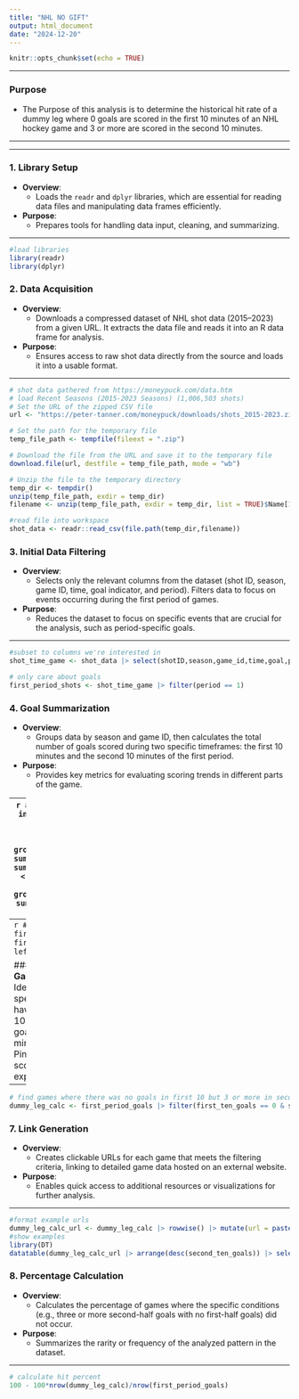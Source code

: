 ```yaml
---
title: "NHL NO GIFT"
output: html_document
date: "2024-12-20"
---
```


```r
knitr::opts_chunk$set(echo = TRUE)
```
---

### **Purpose**
- The Purpose of this analysis is to determine the historical hit rate of a dummy leg where 0 goals are scored in the first 10 minutes of an NHL hockey game and 3 or more are scored in the second 10 minutes.

---

---

### **1. Library Setup**
- **Overview**:
  - Loads the `readr` and `dplyr` libraries, which are essential for reading data files and manipulating data frames efficiently.
- **Purpose**:
  - Prepares tools for handling data input, cleaning, and summarizing.

---

```r
#load libraries
library(readr)
library(dplyr)
```
### **2. Data Acquisition**
- **Overview**:
  - Downloads a compressed dataset of NHL shot data (2015–2023) from a given URL. It extracts the data file and reads it into an R data frame for analysis.
- **Purpose**:
  - Ensures access to raw shot data directly from the source and loads it into a usable format.

---


```r
# shot data gathered from https://moneypuck.com/data.htm
# load Recent Seasons (2015-2023 Seasons) (1,006,503 shots)
# Set the URL of the zipped CSV file
url <- "https://peter-tanner.com/moneypuck/downloads/shots_2015-2023.zip"

# Set the path for the temporary file
temp_file_path <- tempfile(fileext = ".zip")

# Download the file from the URL and save it to the temporary file
download.file(url, destfile = temp_file_path, mode = "wb")

# Unzip the file to the temporary directory
temp_dir <- tempdir()
unzip(temp_file_path, exdir = temp_dir)
filename <- unzip(temp_file_path, exdir = temp_dir, list = TRUE)$Name[1]

#read file into workspace
shot_data <- readr::read_csv(file.path(temp_dir,filename))
```


### **3. Initial Data Filtering**
- **Overview**:
  - Selects only the relevant columns from the dataset (shot ID, season, game ID, time, goal indicator, and period). Filters data to focus on events occurring during the first period of games.
- **Purpose**:
  - Reduces the dataset to focus on specific events that are crucial for the analysis, such as period-specific goals.

---

```r
#subset to columns we're interested in
shot_time_game <- shot_data |> select(shotID,season,game_id,time,goal,period)

# only care about goals
first_period_shots <- shot_time_game |> filter(period == 1)
```

### **4. Goal Summarization**
- **Overview**:
  - Groups data by season and game ID, then calculates the total number of goals scored during two specific timeframes: the first 10 minutes and the second 10 minutes of the first period.
- **Purpose**:
  - Provides key metrics for evaluating scoring trends in different parts of the game.

---
```r
# encode number of goals in first 10 versus second 10
first_ten_goals <- first_period_shots |> filter(time<=600) |> group_by(season,game_id) |> summarise(first_ten_goals = sum(goal))
second_ten_goals <- first_period_shots |> filter(time>600) |> group_by(season,game_id) |> summarise(second_ten_goals = sum(goal))
```



### **5. Combining Summaries**
- **Overview**:
  - Merges the datasets containing the number of goals scored in the first 10 minutes and the second 10 minutes into a single summary table.
- **Purpose**:
  - Consolidates the data to allow comparison and further analysis of goals scored in the two timeframes.

---
```r
# join together
first_period_goals <- first_ten_goals |> left_join(second_ten_goals)
```



### **6. Filtering Specific Game Criteria**
- **Overview**:
  - Identifies games that meet specific conditions, such as having no goals in the first 10 minutes but three or more goals in the second 10 minutes.
- **Purpose**:
  - Pinpoints rare or notable scoring patterns for deeper exploration.

---

```r
# find games where there was no goals in first 10 but 3 or more in second 10
dummy_leg_calc <- first_period_goals |> filter(first_ten_goals == 0 & second_ten_goals >= 3)
```

### **7. Link Generation**
- **Overview**:
  - Creates clickable URLs for each game that meets the filtering criteria, linking to detailed game data hosted on an external website.
- **Purpose**:
  - Enables quick access to additional resources or visualizations for further analysis.

---

```r
#format example urls
dummy_leg_calc_url <- dummy_leg_calc |> rowwise() |> mutate(url = paste0("<a href='https://moneypuck.com/g.htm?id=", season, 0, game_id,"'>",game_id,"</a>",collapse = ""))
#show examples
library(DT)
datatable(dummy_leg_calc_url |> arrange(desc(second_ten_goals)) |> select(-game_id),escape = FALSE)
```

### **8. Percentage Calculation**
- **Overview**:
  - Calculates the percentage of games where the specific conditions (e.g., three or more second-half goals with no first-half goals) did not occur.
- **Purpose**:
  - Summarizes the rarity or frequency of the analyzed pattern in the dataset.

---


```r
# calculate hit percent
100 - 100*nrow(dummy_leg_calc)/nrow(first_period_goals)
```

